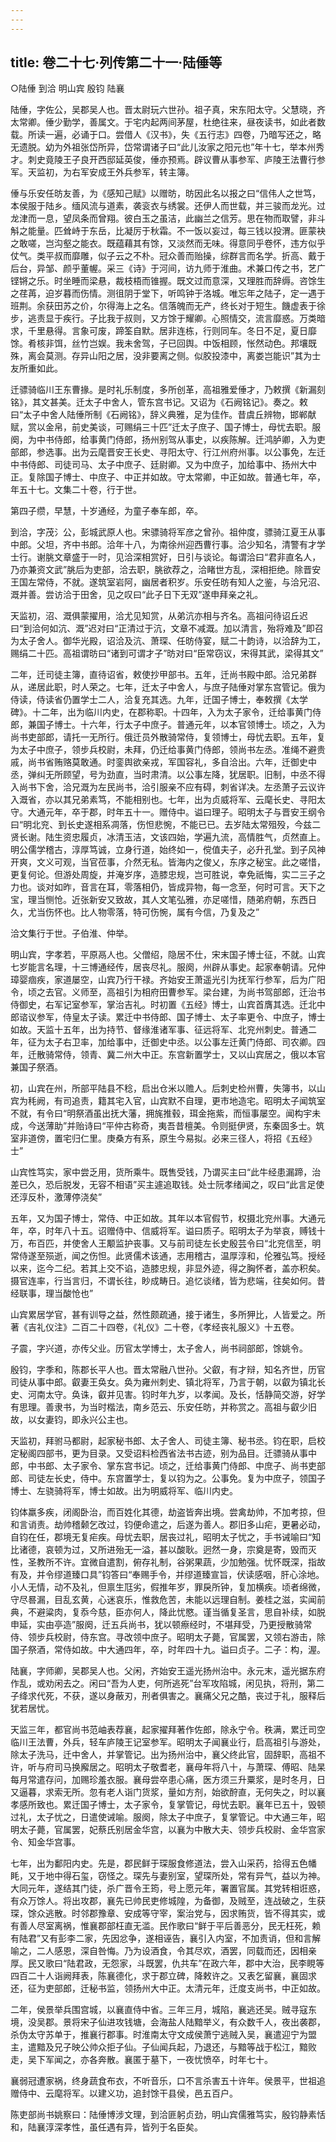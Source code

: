 ```yaml
---
---
---
```

title: 卷二十七·列传第二十一·陆倕等
---

○陆倕  到洽  明山宾  殷钧  陆襄

陆倕，字佐公，吴郡吴人也。晋太尉玩六世孙。祖子真，宋东阳太守。父慧晓，齐太常卿。倕少勤学，善属文。于宅内起两间茅屋，杜绝往来，昼夜读书，如此者数载。所读一遍，必诵于口。尝借人《汉书》，失《五行志》四卷，乃暗写还之，略无遗脱。幼为外祖张岱所异，岱常谓诸子曰“此儿汝家之阳元也”年十七，举本州秀才。刺史竟陵王子良开西邸延英俊，倕亦预焉。辟议曹从事参军、庐陵王法曹行参军。天监初，为右军安成王外兵参军，转主簿。

倕与乐安任昉友善，为《感知己赋》以赠昉，昉因此名以报之曰“信伟人之世笃，本侯服于陆乡。缅风流与道素，袭衮衣与绣裳。还伊人而世载，并三骏而龙光。过龙津而一息，望凤条而曾翔。彼白玉之虽洁，此幽兰之信芳。思在物而取譬，非斗斛之能量。匹耸峙于东岳，比凝厉于秋霜。不一饭以妄过，每三钱以投渭。匪蒙袂之敢嗟，岂沟壑之能衣。既蕴藉其有馀，又淡然而无味。得意同乎卷怀，违方似乎仗气。类平叔而靡雕，似子云之不朴。冠众善而贻操，综群言而名学。折高、戴于后台，异邹、颜乎董幄。采三《诗》于河间，访九师于淮曲。术兼口传之书，艺广铿锵之乐。时坐睡而梁悬，裁枝梧而锥握。既文过而意深，又理胜而辞缛。咨馀生之荏苒，迫岁暮而伤情。测徂阴于堂下，听鸣钟于洛城。唯忘年之陆子，定一遇于班荆。余获田苏之价，尔得海上之名。信落魄而无产，终长对于短生。饑虚表于徐步，逃责显于疾行。子比我于叔则，又方馀于耀卿。心照情交，流言靡惑。万类暗求，千里悬得。言象可废，蹄筌自默。居非连栋，行则同车。冬日不足，夏日靡馀。肴核非饵，丝竹岂娱。我未舍驾，子已回舆。中饭相顾，怅然动色。邦壤既殊，离会莫测。存异山阳之居，没非要离之侧。似胶投漆中，离娄岂能识”其为士友所重如此。

迁骠骑临川王东曹掾。是时礼乐制度，多所创革，高祖雅爱倕才，乃敕撰《新漏刻铭》，其文甚美。迁太子中舍人，管东宫书记。又诏为《石阙铭记》。奏之。敕曰“太子中舍人陆倕所制《石阙铭》，辞义典雅，足为佳作。昔虞丘辨物，邯郸献赋，赏以金帛，前史美谈，可赐绢三十匹”迁太子庶子、国子博士，母忧去职。服阕，为中书侍郎，给事黄门侍郎，扬州别驾从事史，以疾陈解。迁鸿胪卿，入为吏部郎，参选事。出为云麾晋安王长史、寻阳太守、行江州府州事。以公事免，左迁中书侍郎、司徒司马、太子中庶子、廷尉卿。又为中庶子，加给事中、扬州大中正。复除国子博士、中庶子、中正并如故。守太常卿，中正如故。普通七年，卒，年五十七。文集二十卷，行于世。

第四子缵，早慧，十岁通经，为童子奉车郎，卒。

到洽，字茂氵公，彭城武原人也。宋骠骑将军彦之曾孙。祖仲度，骠骑江夏王从事中郎。父坦，齐中书郎。洽年十八，为南徐州迎西曹行事。洽少知名，清警有才学士行。谢朓文章盛于一时，见洽深相赏好，日引与谈论。每谓洽曰“君非直名人，乃亦兼资文武”朓后为吏部，洽去职，朓欲荐之，洽睹世方乱，深相拒绝。除晋安王国左常侍，不就。遂筑室岩阿，幽居者积岁。乐安任昉有知人之鉴，与洽兄沼、溉并善。尝访洽于田舍，见之叹曰“此子日下无双”遂申拜亲之礼。

天监初，沼、溉俱蒙擢用，洽尤见知赏，从弟沆亦相与齐名。高祖问待诏丘迟曰“到洽何如沆、溉”迟对曰“正清过于沆，文章不减溉。加以清言，殆将难及”即召为太子舍人。御华光殿，诏洽及沆、萧琛、任昉侍宴，赋二十韵诗，以洽辞为工，赐绢二十匹。高祖谓昉曰“诸到可谓才子”昉对曰“臣常窃议，宋得其武，梁得其文”

二年，迁司徒主簿，直待诏省，敕使抄甲部书。五年，迁尚书殿中郎。洽兄弟群从，递居此职，时人荣之。七年，迁太子中舍人，与庶子陆倕对掌东宫管记。俄为侍读，侍读省仍置学士二人，洽复充其选。九年，迁国子博士，奉敕撰《太学碑》。十二年，出为临川内史，在郡称职。十四年，入为太子家令，迁给事黄门侍郎，兼国子博士。十六年，行太子中庶子。普通元年，以本官领博士。顷之，入为尚书吏部郎，请托一无所行。俄迁员外散骑常侍，复领博士，母忧去职。五年，复为太子中庶子，领步兵校尉，未拜，仍迁给事黄门侍郎，领尚书左丞。准绳不避贵戚，尚书省贿赂莫敢通。时銮舆欲亲戎，军国容礼，多自洽出。六年，迁御史中丞，弹纠无所顾望，号为劲直，当时肃清。以公事左降，犹居职。旧制，中丞不得入尚书下舍，洽兄溉为左民尚书，洽引服亲不应有碍，刺省详决。左丞萧子云议许入溉省，亦以其兄弟素笃，不能相别也。七年，出为贞威将军、云麾长史、寻阳太守。大通元年，卒于郡，时年五十一。赠侍中。谥曰理子。昭明太子与晋安王纲令曰“明北兖、到长史遂相系凋落，伤怛悲惋，不能已已。去岁陆太常殂殁，今兹二贤长谢。陆生资忠履贞，冰清玉洁，文该四始，学遍九流，高情胜气，贞然直上。明公儒学稽古，淳厚笃诚，立身行道，始终如一，傥值夫子，必升孔堂。到子风神开爽，文义可观，当官莅事，介然无私。皆海内之俊乂，东序之秘宝。此之嗟惜，更复何论。但游处周旋，并淹岁序，造膝忠规，岂可胜说，幸免祇悔，实二三子之力也。谈对如昨，音言在耳，零落相仍，皆成异物，每一念至，何时可言。天下之宝，理当恻怆。近张新安又致故，其人文笔弘雅，亦足嗟惜，随弟府朝，东西日久，尤当伤怀也。比人物零落，特可伤惋，属有今信，乃复及之”

洽文集行于世。子伯淮、仲举。

明山宾，字孝若，平原鬲人也。父僧绍，隐居不仕，宋末国子博士征，不就。山宾七岁能言名理，十三博通经传，居丧尽礼。服阕，州辟从事史。起家奉朝请。兄仲璋婴痼疾，家道屡空，山宾乃行干禄。齐始安王萧遥光引为抚军行参军，后为广阳令，顷之去官。义师至，高祖引为相府田曹参军。梁台建，为尚书驾部郎，迁治书侍御史，右军记室参军，掌治吉礼。时初置《五经》博士，山宾首膺其选。迁北中郎谘议参军，侍皇太子读。累迁中书侍郎、国子博士、太子率更令、中庶子，博士如故。天监十五年，出为持节、督缘淮诸军事、征远将军、北兖州刺史。普通二年，征为太子右卫率，加给事中，迁御史中丞。以公事左迁黄门侍郎、司农卿。四年，迁散骑常侍，领青、冀二州大中正。东宫新置学士，又以山宾居之，俄以本官兼国子祭酒。

初，山宾在州，所部平陆县不稔，启出仓米以赡人。后刺史检州曹，失簿书，以山宾为秏阙，有司追责，籍其宅入官，山宾默不自理，更市地造宅。昭明太子闻筑室不就，有令曰“明祭酒虽出抚大藩，拥旄推毂，珥金拖紫，而恒事屡空。闻构宇未成，今送薄助”并贻诗曰“平仲古称奇，夷吾昔檀美。令则挺伊贤，东秦固多士。筑室非道傍，置宅归仁里。庚桑方有系，原生今易拟。必来三径人，将招《五经》士”

山宾性笃实，家中尝乏用，货所乘牛。既售受钱，乃谓买主曰“此牛经患漏蹄，治差已久，恐后脱发，无容不相语”买主遽追取钱。处士阮孝绪闻之，叹曰“此言足使还淳反朴，激薄停浇矣”

五年，又为国子博士，常侍、中正如故。其年以本官假节，权摄北兖州事。大通元年，卒，时年八十五。诏赠侍中、信威将军。谥曰质子。昭明太子为举哀，赙钱十万，布百匹，并使舍人王颙监护丧事。又与前司徒左长史殷芸令曰“北兖信至，明常侍遂至殒逝，闻之伤怛。此贤儒术该通，志用稽古，温厚淳和，伦雅弘笃。授经以来，迄今二纪。若其上交不谄，造膝忠规，非显外迹，得之胸怀者，盖亦积矣。摄官连率，行当言归，不谓长往，眇成畴日。追忆谈绪，皆为悲端，往矣如何。昔经联事，理当酸怆也”

山宾累居学官，甚有训导之益，然性颇疏通，接于诸生，多所狎比，人皆爱之。所著《吉礼仪注》二百二十四卷，《礼仪》二十卷，《孝经丧礼服义》十五卷。

子震，字兴道，亦传父业。历官太学博士，太子舍人，尚书祠部郎，馀姚令。

殷钧，字季和，陈郡长平人也。晋太常融八世孙。父叡，有才辩，知名齐世，历官司徒从事中郎。叡妻王奂女。奂为雍州刺史、镇北将军，乃言于朝，以叡为镇北长史、河南太守。奂诛，叡并见害。钧时年九岁，以孝闻。及长，恬静简交游，好学有思理。善隶书，为当时楷法，南乡范云、乐安任昉，并称赏之。高祖与叡少旧故，以女妻钧，即永兴公主也。

天监初，拜驸马都尉，起家秘书郎、太子舍人、司徒主簿、秘书丞。钧在职，启校定秘阁四部书，更为目录。又受诏料检西省法书古迹，别为品目。迁骠骑从事中郎，中书郎、太子家令、掌东宫书记。顷之，迁给事黄门侍郎、中庶子、尚书吏部郎、司徒左长史，侍中。东宫置学士，复以钧为之。公事免。复为中庶子，领国子博士、左骁骑将军，博士如故。出为明威将军、临川内史。

钧体羸多疾，闭阁卧治，而百姓化其德，劫盗皆奔出境。尝禽劫帅，不加考掠，但和言诮责。劫帅稽颡乞改过，钧便命遣之，后遂为善人。郡旧多山疟，更暑必动，自钧在任，郡境无复疟疾。母忧去职，居丧过礼，昭明太子忧之，手书诫喻曰“知比诸德，哀顿为过，又所进殆无一溢，甚以酸耿。迥然一身，宗奠是寄，毁而灭性，圣教所不许。宜微自遣割，俯存礼制，谷粥果蔬，少加勉强。忧怀既深，指故有及，并令缪道臻口具”钧答曰“奉赐手令，并缪道臻宣旨，伏读感咽，肝心涂地。小人无情，动不及礼，但禀生尫劣，假推年岁，罪戾所钟，复加横疾。顷者绵微，守尽晷漏，目乱玄黄，心迷哀乐，惟救危苦，未能以远理自制。姜桂之滋，实闻前典，不避粱肉，复忝今慈，臣亦何人，降此忧愍。谨当循复圣言，思自补续，如脱申延，实由亭造”服阕，迁五兵尚书，犹以顿瘵经时，不堪拜受，乃更授散骑常侍、领步兵校尉，侍东宫。寻改领中庶子。昭明太子薨，官属罢，又领右游击，除国子祭酒，常侍如故。中大通四年，卒，时年四十九。谥曰贞子。二子：构，渥。

陆襄，字师卿，吴郡吴人也。父闲，齐始安王遥光扬州治中。永元末，遥光据东府作乱，或劝闲去之。闲曰“吾为人吏，何所逃死”台军攻陷城，闲见执，将刑，第二子绛求代死，不获，遂以身蔽刃，刑者俱害之。襄痛父兄之酷，丧过于礼，服释后犹若居忧。

天监三年，都官尚书范岫表荐襄，起家擢拜著作佐郎，除永宁令。秩满，累迁司空临川王法曹，外兵，轻车庐陵王记室参军。昭明太子闻襄业行，启高祖引与游处，除太子洗马，迁中舍人，并掌管记。出为扬州治中，襄父终此官，固辞职，高祖不许，听与府司马换廨居之。昭明太子敬耆老，襄母年将八十，与萧琛、傅昭、陆杲每月常遣存问，加赐珍羞衣服。襄母尝卒患心痛，医方须三升粟浆，是时冬月，日又逼暮，求索无所。忽有老人诣门货浆，量如方剂，始欲酧直，无何失之，时以襄孝感所致也。累迁国子博士，太子家令，复掌管记，母忧去职。襄年已五十，毁顿过礼，太子忧之，日遣使诫喻。服阕，除太子中庶子，复掌管记。中大通三年，昭明太子薨，官属罢，妃蔡氏别居金华宫，以襄为中散大夫、领步兵校尉、金华宫家令、知金华宫事。

七年，出为鄱阳内史。先是，郡民鲜于琛服食修道法，尝入山采药，拾得五色幡眊，又于地中得石玺，窃怪之。琛先与妻别室，望琛所处，常有异气，益以为神。大同元年，遂结其门徒，杀广晋令王筠，号上愿元年，署置官属。其党转相诳惑，有众万馀人。将出攻郡，襄先已帅民吏修城隍，为备御，及贼至，连战破之，生获琛，馀众逃散。时邻郡豫章、安成等守宰，案治党与，因求贿货，皆不得其实，或有善人尽室离祸，惟襄郡部枉直无滥。民作歌曰“鲜于平后善恶分，民无枉死，赖有陆君”又有彭李二家，先因忿争，遂相诬告，襄引入内室，不加责诮，但和言解喻之，二人感恩，深自咎悔。乃为设酒食，令其尽欢，酒罢，同载而还，因相亲厚。民又歌曰“陆君政，无怨家，斗既罢，仇共车”在政六年，郡中大治，民李睍等四百二十人诣阙拜表，陈襄德化，求于郡立碑，降敕许之。又表乞留襄，襄固求还，征为吏部郎，迁秘书监，领扬州大中正。太清元年，迁度支尚书，中正如故。

二年，侯景举兵围宫城，以襄直侍中省。三年三月，城陷，襄逃还吴。贼寻寇东境，没吴郡。景将宋子仙进攻钱塘，会海盐人陆黯举义，有众数千人，夜出袭郡，杀伪太守苏单于，推襄行郡事。时淮南太守文成侯萧宁逃贼入吴，襄遣迎宁为盟主，遣黯及兄子映公帅众拒子仙。子仙闻兵起，乃退还，与黯等战于松江，黯败走，吴下军闻之，亦各奔散。襄匿于墓下，一夜忧愤卒，时年七十。

襄弱冠遭家祸，终身蔬食布衣，不听音乐，口不言杀害五十许年。侯景平，世祖追赠侍中、云麾将军。以建义功，追封馀干县侯，邑五百户。

陈吏部尚书姚察曰：陆倕博涉文理，到洽匪躬贞劲，明山宾儒雅笃实，殷钧静素恬和，陆襄淳深孝性，虽任遇有异，皆列于名臣矣。


